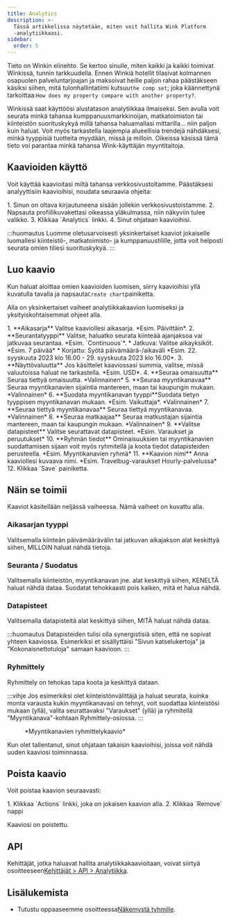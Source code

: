 ```yaml
---
title: Analytics
description: >-
  Tässä artikkelissa näytetään, miten voit hallita Wink Platform
  -analytiikkaasi.
sidebar:
  order: 5
---
```


Tieto on Winkin elinehto. Se kertoo sinulle, miten kaikki ja kaikki toimivat Winkissä, tunnin tarkkuudella. Ennen Winkiä hotellit tilasivat kolmannen osapuolen palveluntarjoajan ja maksoivat heille paljon rahaa päästäkseen käsiksi siihen, mitä tulonhallintatiimi kutsuu`the comp set`; joka käännettynä tarkoittaa:`How does my property compare with another property?`.

Winkissä saat käyttöösi alustatason analytiikkaa ilmaiseksi. Sen avulla voit seurata minkä tahansa kumppanuusmarkkinoijan, matkatoimiston tai kiinteistön suorituskykyä millä tahansa haluamallasi mittarilla... niin paljon kuin haluat. Voit myös tarkastella laajempia alueellisia trendejä nähdäksesi, minkä tyyppisiä tuotteita myydään, missä ja milloin. Oikeissa käsissä tämä tieto voi parantaa minkä tahansa Wink-käyttäjän myyntitaitoja.

## Kaavioiden käyttö

Voit käyttää kaavioitasi miltä tahansa verkkosivustoltamme. Päästäksesi analyyttisiin kaavioihisi, noudata seuraavia ohjeita:

<Steps>
  1. Sinun on oltava kirjautuneena sisään jollekin verkkosivustoistamme.
  2. Napsauta profiilikuvakettasi oikeassa yläkulmassa, niin näkyviin tulee valikko.
  3. Klikkaa `Analytics` linkki.
  4. Sinut ohjataan kaavioihisi.
</Steps>


:::huomautus
Luomme oletusarvoisesti yksinkertaiset kaaviot jokaiselle luomallesi kiinteistö-, matkatoimisto- ja kumppanuustilille, jotta voit helposti seurata omien tiliesi suorituskykyä.
:::

## Luo kaavio

Kun haluat aloittaa omien kaavioiden luomisen, siirry kaavioihisi yllä kuvatulla tavalla ja napsauta`Create chart`painiketta.

Alla on yksinkertaiset vaiheet analytiikkakaavion luomiseksi ja yksityiskohtaisemmat ohjeet alla.

<Steps>
  1. **Aikasarja** Valitse kaaviollesi aikasarja. *Esim. Päivittäin*.
  2. **Seurantatyyppi** Valitse, haluatko seurata kiinteää ajanjaksoa vai jatkuvaa seurantaa. *Esim. `Continuous`*.
     * Jatkuva: Valitse aikayksiköt. *Esim. 7 päivää*
     * Korjattu: Syötä päivämäärä-/aikaväli *Esim. 22. syyskuuta 2023 klo 16.00 - 29. syyskuuta 2023 klo 16.00*.
  3. **Näyttövaluutta** Jos käsittelet kaaviossasi summia, valitse, missä valuutoissa haluat ne tarkastella. *Esim. USD*.
  4. **Seuraa omaisuutta** Seuraa tiettyä omaisuutta. *Valinnainen*
  5. **Seuraa myyntikanavaa** Seuraa myyntikanavien sijaintia mantereen, maan tai kaupungin mukaan. *Valinnainen*
  6. **Suodata myyntikanavan tyyppi**Suodata tietyn tyyppisen myyntikanavan mukaan. *Esim. Vaikuttaja*. *Valinnainen*
  7. **Seuraa tiettyä myyntikanavaa** Seuraa tiettyä myyntikanavaa. *Valinnainen*
  8. **Seuraa matkaajaa** Seuraa matkustajan sijaintia mantereen, maan tai kaupungin mukaan. *Valinnainen*
  9. **Valitse datapisteet** Valitse seurattavat datapisteet. *Esim. Varaukset ja peruutukset*
  10. **Ryhmän tiedot** Ominaisuuksien tai myyntikanavien suodattamisen sijaan voit myös ryhmitellä ja koota tiedot datapisteiden perusteella. *Esim. Myyntikanavien ryhmä*
  11. **Kaavion nimi** Anna kaaviollesi kuvaava nimi. *Esim. Travelbug-varaukset Hourly-palvelussa*
  12. Klikkaa `Save` painiketta.
</Steps>


## Näin se toimii

Kaaviot käsitellään neljässä vaiheessa. Nämä vaiheet on kuvattu alla.

### Aikasarjan tyyppi

Valitsemalla kiinteän päivämäärävälin tai jatkuvan aikajakson alat keskittyä siihen, MILLOIN haluat nähdä tietoja.

### Seuranta / Suodatus

Valitsemalla kiinteistön, myyntikanavan jne. alat keskittyä siihen, KENELTÄ haluat nähdä dataa. Suodatat tehokkaasti pois kaiken, mitä et halua nähdä.

### Datapisteet

Valitsemalla datapisteitä alat keskittyä siihen, MITÄ haluat nähdä dataa.

:::huomautus
Datapisteiden tulisi olla synergistisiä siten, että ne sopivat yhteen kaaviossa. Esimerkiksi et sisällyttäisi "Sivun katselukertoja" ja "Kokonaisnettotuloja" samaan kaavioon.
:::

### Ryhmittely<Badge text="New" variant="note" />


Ryhmittely on tehokas tapa koota ja keskittyä dataan.

:::vihje
Jos esimerkiksi olet kiinteistönvälittäjä ja haluat seurata, kuinka monta varausta kukin myyntikanavasi on tehnyt, voit suodattaa kiinteistösi mukaan (yllä), valita seurattavaksi "Varaukset" (yllä) ja ryhmitellä "Myyntikanava"-kohtaan Ryhmittely-osiossa.
:::

<figure>
  <CloudinaryImage width="700" height="219" resize="scale" quality="best" alt="Analytics-kaavio" src="academy/analytics" errorImage="noimage_opaque_nyrtl0.png" />

  <figcaption>*Myyntikanavien ryhmittelykaavio*</figcaption>
</figure>


Kun olet tallentanut, sinut ohjataan takaisin kaavioihisi, joissa voit nähdä uuden kaaviosi toiminnassa.

## Poista kaavio

Voit poistaa kaavion seuraavasti:

<Steps>
  1. Klikkaa `Actions` linkki, joka on jokaisen kaavion alla.
  2. Klikkaa `Remove` nappi
</Steps>


Kaaviosi on poistettu.

## API

Kehittäjät, jotka haluavat hallita analytiikkakaavioitaan, voivat siirtyä osoitteeseen[Kehittäjät > API > Analytiikka](/developers/apis/#analytics-api).

## Lisälukemista

* Tutustu oppaaseemme osoitteessa[Näkemystä tyhmille](/guides/insight-for-dummies).

